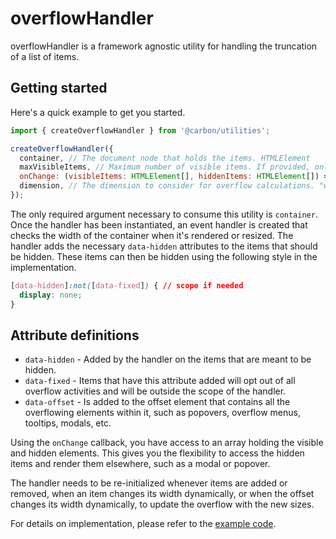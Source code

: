 
<Meta of={OverflowHandlerStories} />

# overflowHandler

overflowHandler is a framework agnostic utility for handling the truncation of a
list of items.

## Getting started

Here's a quick example to get you started.

```js
import { createOverflowHandler } from '@carbon/utilities';

createOverflowHandler({
  container, // The document node that holds the items. HTMLElement
  maxVisibleItems, // Maximum number of visible items. If provided, only this number of items will be shown. number | undefined
  onChange: (visibleItems: HTMLElement[], hiddenItems: HTMLElement[]) => void, // Callback function invoked when the visible and hidden items change.
  dimension, // The dimension to consider for overflow calculations. "width" | "height" | undefined
});
```

The only required argument necessary to consume this utility is `container`.
Once the handler has been instantiated, an event handler is created that checks
the width of the container when it's rendered or resized. The handler adds the
necessary `data-hidden` attributes to the items that should be hidden. These
items can then be hidden using the following style in the implementation.

```css
[data-hidden]:not([data-fixed]) { // scope if needed
  display: none;
}
```

## Attribute definitions

- `data-hidden` - Added by the handler on the items that are meant to be hidden.
- `data-fixed` - Items that have this attribute added will opt out of all
  overflow activities and will be outside the scope of the handler.
- `data-offset` - Is added to the offset element that contains all the
  overflowing elements within it, such as popovers, overflow menus, tooltips,
  modals, etc.

Using the `onChange` callback, you have access to an array holding the visible
and hidden elements. This gives you the flexibility to access the hidden items
and render them elsewhere, such as a modal or popover.

The handler needs to be re-initialized whenever items are added or removed, when
an item changes its width dynamically, or when the offset changes its width
dynamically, to update the overflow with the new sizes.

For details on implementation, please refer to the
[example code](?path=/docs/patterns-item-overflow--overview).
